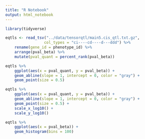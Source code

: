 ```yaml
---
title: "R Notebook"
output: html_notebook
---
```


```r
library(tidyverse)

eqtls <- read_tsv("../data/tensorqtl/main5.cis_qtl.txt.gz",
                 col_types = "ci----cd----d---ddd") %>%
    rename(gene_id = phenotype_id) %>%
    arrange(pval_beta) %>%
    mutate(pval_quant = percent_rank(pval_beta))
```

```r
eqtls %>%
    ggplot(aes(x = pval_quant, y = pval_beta)) +
    geom_abline(slope = 1, intercept = 0, color = "gray") +
    geom_point(size = 0.5)
```

```r
eqtls %>%
    ggplot(aes(x = pval_quant, y = pval_beta)) +
    geom_abline(slope = 1, intercept = 0, color = "gray") +
    geom_point(size = 0.5) +
    scale_x_log10() +
    scale_y_log10()
```
```r
eqtls %>%
    ggplot(aes(x = pval_beta)) +
    geom_histogram(bins = 100)
```

